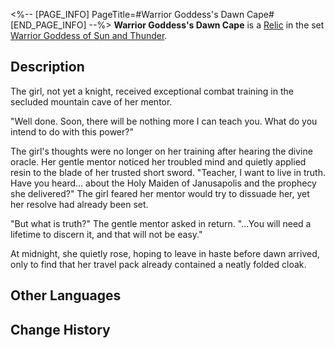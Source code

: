 <%-- [PAGE_INFO]
PageTitle=#Warrior Goddess's Dawn Cape#
[END_PAGE_INFO] --%>
{{Relic Infobox
|id        = 61253
|image     = Item Warrior Goddess's Dawn Cape.png{{subst:void|<!--$UPLOAD:<<SpriteOutput/RelicFigures/IconRelic_125_3.png>-<Item Warrior Goddess's Dawn Cape.png>-<Relic Icons>>-->}}
|set       = Warrior Goddess of Sun and Thunder
|piece     = Body
|mentions  = 
}}
{{Description|This cloak shielded the Daythunder Knight from rain and dust, accompanying her through every adventure, leaving behind the most striking silhouette in the sky.}}
'''Warrior Goddess's Dawn Cape''' is a [[Relic]] in the set [[Warrior Goddess of Sun and Thunder]].

==Description==
The girl, not yet a knight, received exceptional combat training in the secluded mountain cave of her mentor.

"Well done. Soon, there will be nothing more I can teach you. What do you intend to do with this power?"

The girl's thoughts were no longer on her training after hearing the divine oracle. Her gentle mentor noticed her troubled mind and quietly applied resin to the blade of her trusted short sword. "Teacher, I want to live in truth. Have you heard... about the Holy Maiden of Janusapolis and the prophecy she delivered?" The girl feared her mentor would try to dissuade her, yet her resolve had already been set.

"But what is truth?" The gentle mentor asked in return. "...You will need a lifetime to discern it, and that will not be easy."

At midnight, she quietly rose, hoping to leave in haste before dawn arrived, only to find that her travel pack already contained a neatly folded cloak.

==Other Languages==
{{Other Languages
|en   = Warrior Goddess's Dawn Cape
|zhs  = 女武神的启程披风
|zht  = 女武神的啟程披風
|ja   = {{Rubi|武神|ぶしん}}の{{Rubi|旅立|たびだ}}ちの{{Rubi|外衣|がいい}}
|ko   = 여전사의 여행 망토
|es   = Capa de partida de la guerrera celestial
|fr   = Cape de l'aube de la valkyrie
|ru   = Походная накидка воительницы
|th   = Warrior Goddess's Dawn Cape
|vi   = Áo Choàng Khởi Hành Của Nữ Thần Chiến Binh
|de   = Dämmerumhang der Kriegsgöttin
|id   = Warrior Goddess's Dawn Cape
|pt   = Manto da Aurora da Deusa Guerreira
}}

==Change History==
{{Change History|3.3}}